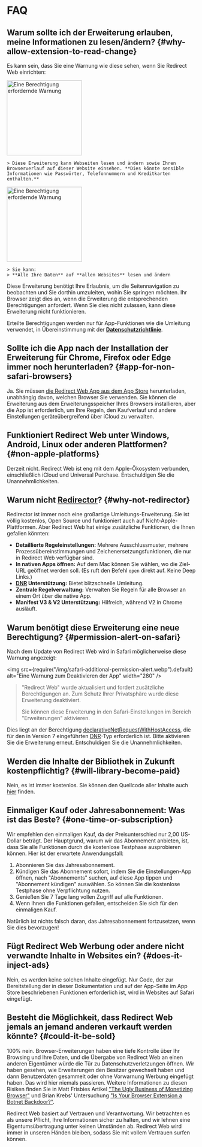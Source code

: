
# FAQ

## Warum sollte ich der Erweiterung erlauben, meine Informationen zu lesen/ändern? {#why-allow-extension-to-read-change}

Es kann sein, dass Sie eine Warnung wie diese sehen, wenn Sie Redirect Web einrichten:

<IfBrowserStore stores='appStore'>
    <Image src={PermissionAlertSafari} alt="Eine Berechtigung erfordernde Warnung" width="200" margin="0 0 16px 0" hasShadow />

    > Diese Erweiterung kann Webseiten lesen und ändern sowie Ihren Browserverlauf auf dieser Website einsehen. **Dies könnte sensible Informationen wie Passwörter, Telefonnummern und Kreditkarten enthalten.**
</IfBrowserStore>

<IfBrowserStore stores='appStore' includes={false}>
    <Image src={PermissionAlertChrome} alt="Eine Berechtigung erfordernde Warnung" height="200" hasRoundedCorners hasShadow margin="0 0 16px 0" />

    > Sie kann:  
    > **Alle Ihre Daten** auf **allen Websites** lesen und ändern
</IfBrowserStore>

Diese Erweiterung benötigt Ihre Erlaubnis, um die Seitennavigation zu beobachten und Sie dorthin umzuleiten, wohin Sie springen möchten. Ihr Browser zeigt dies an, wenn die Erweiterung die entsprechenden Berechtigungen anfordert. Wenn Sie dies nicht zulassen, kann diese Erweiterung nicht funktionieren.

Erteilte Berechtigungen werden nur für App-Funktionen wie die Umleitung verwendet, in Übereinstimmung mit der **[Datenschutzrichtlinie](./privacy-policy)**.

## Sollte ich die App nach der Installation der Erweiterung für Chrome, Firefox oder Edge immer noch herunterladen? {#app-for-non-safari-browsers}

Ja. Sie müssen [die Redirect Web App aus dem App Store](https://apps.apple.com/app/id1571283503) herunterladen, unabhängig davon, welchen Browser Sie verwenden. Sie können die Erweiterung aus dem Erweiterungsspeicher Ihres Browsers installieren, aber die App ist erforderlich, um Ihre Regeln, den Kaufverlauf und andere Einstellungen geräteübergreifend über iCloud zu verwalten.

## Funktioniert Redirect Web unter Windows, Android, Linux oder anderen Plattformen? {#non-apple-platforms}

Derzeit nicht. Redirect Web ist eng mit dem Apple-Ökosystem verbunden, einschließlich iCloud und Universal Purchase. Entschuldigen Sie die Unannehmlichkeiten.

## Warum nicht [Redirector](https://github.com/einaregilsson/Redirector)? {#why-not-redirector}

Redirector ist immer noch eine großartige Umleitungs-Erweiterung. Sie ist völlig kostenlos, Open Source und funktioniert auch auf Nicht-Apple-Plattformen. Aber Redirect Web hat einige zusätzliche Funktionen, die Ihnen gefallen könnten:

* **Detaillierte Regeleinstellungen:** Mehrere Ausschlussmuster, mehrere Prozessübereinstimmungen und Zeichenersetzungsfunktionen, die nur in Redirect Web verfügbar sind.
* **In nativen Apps öffnen:** Auf dem Mac können Sie wählen, wo die Ziel-URL geöffnet werden soll. (Es ruft den Befehl `open` direkt auf. Keine Deep Links.)
* **[DNR](https://blog.mozilla.org/addons/2023/05/17/declarativenetrequest-available-in-firefox/) Unterstützung:** Bietet blitzschnelle Umleitung.
* **Zentrale Regelverwaltung:** Verwalten Sie Regeln für alle Browser an einem Ort über die native App.
* **Manifest V3 & V2 Unterstützung:** Hilfreich, während V2 in Chrome ausläuft.

## Warum benötigt diese Erweiterung eine neue Berechtigung? {#permission-alert-on-safari}

Nach dem Update von Redirect Web wird in Safari möglicherweise diese Warnung angezeigt:

<img src={require("/img/safari-additional-permission-alert.webp").default} alt="Eine Warnung zum Deaktivieren der App" width="280" />

> "Redirect Web" wurde aktualisiert und fordert zusätzliche Berechtigungen an. Zum Schutz Ihrer Privatsphäre wurde diese Erweiterung deaktiviert.
>
> Sie können diese Erweiterung in den Safari-Einstellungen im Bereich "Erweiterungen" aktivieren.

Dies liegt an der Berechtigung [declarativeNetRequestWithHostAccess](https://developer.apple.com/documentation/safariservices/safari_web_extensions/blocking_content_with_your_safari_web_extension), die für den in Version 7 eingeführten [DNR](./rule-settings#type)-Typ erforderlich ist. Bitte aktivieren Sie die Erweiterung erneut. Entschuldigen Sie die Unannehmlichkeiten.

## Werden die Inhalte der Bibliothek in Zukunft kostenpflichtig? {#will-library-become-paid}

Nein, es ist immer kostenlos. Sie können den Quellcode aller Inhalte auch [hier](https://github.com/mshibanami/redirect-web/tree/main/library) finden.

## Einmaliger Kauf oder Jahresabonnement: Was ist das Beste? {#one-time-or-subscription}

Wir empfehlen den einmaligen Kauf, da der Preisunterschied nur 2,00 US-Dollar beträgt.
Der Hauptgrund, warum wir das Abonnement anbieten, ist, dass Sie alle Funktionen durch die kostenlose Testphase ausprobieren können. Hier ist der erwartete Anwendungsfall:

1. Abonnieren Sie das Jahresabonnement.
2. Kündigen Sie das Abonnement sofort, indem Sie die Einstellungen-App öffnen, nach "Abonnements" suchen, auf diese App tippen und "Abonnement kündigen" auswählen. So können Sie die kostenlose Testphase ohne Verpflichtung nutzen.
3. Genießen Sie 7 Tage lang vollen Zugriff auf alle Funktionen.
4. Wenn Ihnen die Funktionen gefallen, entscheiden Sie sich für den einmaligen Kauf.

Natürlich ist nichts falsch daran, das Jahresabonnement fortzusetzen, wenn Sie dies bevorzugen!

## Fügt Redirect Web Werbung oder andere nicht verwandte Inhalte in Websites ein? {#does-it-inject-ads}

Nein, es werden keine solchen Inhalte eingefügt. Nur Code, der zur Bereitstellung der in dieser Dokumentation und auf der App-Seite im App Store beschriebenen Funktionen erforderlich ist, wird in Websites auf Safari eingefügt.

## Besteht die Möglichkeit, dass Redirect Web jemals an jemand anderen verkauft werden könnte? {#could-it-be-sold}

100% nein. Browser-Erweiterungen haben eine tiefe Kontrolle über Ihr Browsing und Ihre Daten, und die Übergabe von Redirect Web an einen anderen Eigentümer würde die Tür zu Datenschutzverletzungen öffnen. Wir haben gesehen, wie Erweiterungen den Besitzer gewechselt haben und dann Benutzerdaten gesammelt oder ohne Vorwarnung Werbung eingefügt haben. Das wird hier niemals passieren. Weitere Informationen zu diesen Risiken finden Sie in Matt Frisbies Artikel ["The Ugly Business of Monetizing Browser"](https://mattfrisbie.substack.com/p/the-ugly-business-of-monetizing-browser) und Brian Krebs' Untersuchung ["Is Your Browser Extension a Botnet Backdoor?"](https://krebsonsecurity.com/2021/03/is-your-browser-extension-a-botnet-backdoor/).

Redirect Web basiert auf Vertrauen und Verantwortung. Wir betrachten es als unsere Pflicht, Ihre Informationen sicher zu halten, und wir lehnen eine Eigentumsübertragung unter keinen Umständen ab. Redirect Web wird immer in unseren Händen bleiben, sodass Sie mit vollem Vertrauen surfen können.
